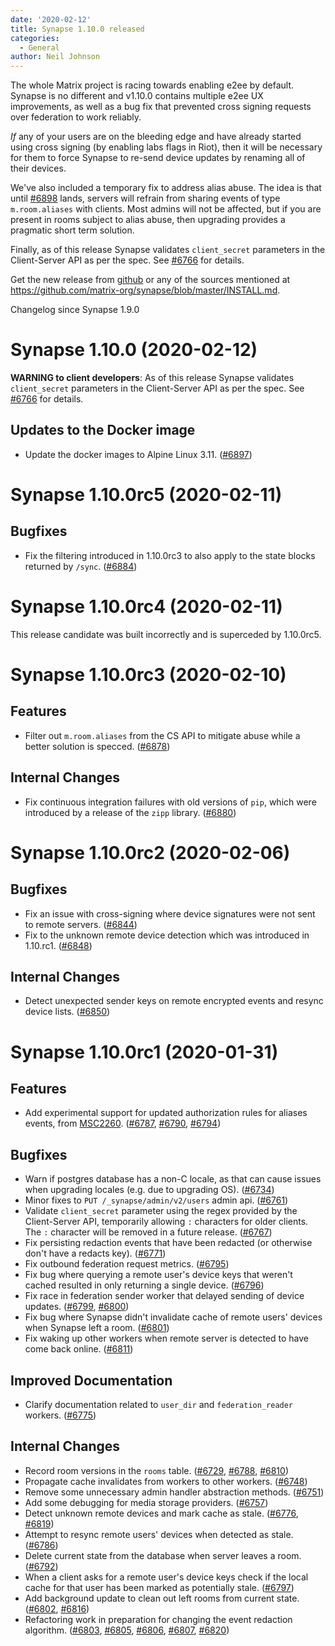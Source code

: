 ```yaml
---
date: '2020-02-12'
title: Synapse 1.10.0 released
categories:
  - General
author: Neil Johnson
---
```



The whole Matrix project is racing towards enabling e2ee by default. Synapse is no different and v1.10.0 contains multiple e2ee UX improvements, as well as a bug fix that prevented cross signing requests over federation to work reliably.

*If* any of your users are on the bleeding edge and have already started using cross signing (by enabling labs flags in Riot), then it will be necessary for them to force Synapse to re-send device updates by renaming all of their devices.

We've also included a temporary fix to address alias abuse. The idea is that until [#6898](https://github.com/matrix-org/synapse/issues/6898) lands, servers will refrain from sharing events of type ```m.room.aliases``` with clients. Most admins will not be affected, but if you are present in rooms subject to alias abuse, then upgrading provides a pragmatic short term solution.

Finally, as of this release Synapse validates ```client_secret``` parameters in the Client-Server API as per the spec. See [#6766](https://github.com/matrix-org/synapse/issues/6766) for details.


Get the new release from [github](https://github.com/matrix-org/synapse/releases/tag/v1.10.0) or any of the sources mentioned at https://github.com/matrix-org/synapse/blob/master/INSTALL.md.


Changelog since Synapse 1.9.0

Synapse 1.10.0 (2020-02-12)
===========================

**WARNING to client developers**: As of this release Synapse validates `client_secret` parameters in the Client-Server API as per the spec. See [\#6766](https://github.com/matrix-org/synapse/issues/6766) for details.

Updates to the Docker image
---------------------------

- Update the docker images to Alpine Linux 3.11. ([\#6897](https://github.com/matrix-org/synapse/issues/6897))


Synapse 1.10.0rc5 (2020-02-11)
==============================

Bugfixes
--------

- Fix the filtering introduced in 1.10.0rc3 to also apply to the state blocks returned by `/sync`. ([\#6884](https://github.com/matrix-org/synapse/issues/6884))

Synapse 1.10.0rc4 (2020-02-11)
==============================

This release candidate was built incorrectly and is superceded by 1.10.0rc5.

Synapse 1.10.0rc3 (2020-02-10)
==============================

Features
--------

- Filter out `m.room.aliases` from the CS API to mitigate abuse while a better solution is specced. ([\#6878](https://github.com/matrix-org/synapse/issues/6878))


Internal Changes
----------------

- Fix continuous integration failures with old versions of `pip`, which were introduced by a release of the `zipp` library. ([\#6880](https://github.com/matrix-org/synapse/issues/6880))


Synapse 1.10.0rc2 (2020-02-06)
==============================

Bugfixes
--------

- Fix an issue with cross-signing where device signatures were not sent to remote servers. ([\#6844](https://github.com/matrix-org/synapse/issues/6844))
- Fix to the unknown remote device detection which was introduced in 1.10.rc1. ([\#6848](https://github.com/matrix-org/synapse/issues/6848))


Internal Changes
----------------

- Detect unexpected sender keys on remote encrypted events and resync device lists. ([\#6850](https://github.com/matrix-org/synapse/issues/6850))


Synapse 1.10.0rc1 (2020-01-31)
==============================

Features
--------

- Add experimental support for updated authorization rules for aliases events, from [MSC2260](https://github.com/matrix-org/matrix-doc/pull/2260). ([\#6787](https://github.com/matrix-org/synapse/issues/6787), [\#6790](https://github.com/matrix-org/synapse/issues/6790), [\#6794](https://github.com/matrix-org/synapse/issues/6794))


Bugfixes
--------

- Warn if postgres database has a non-C locale, as that can cause issues when upgrading locales (e.g. due to upgrading OS). ([\#6734](https://github.com/matrix-org/synapse/issues/6734))
- Minor fixes to `PUT /_synapse/admin/v2/users` admin api. ([\#6761](https://github.com/matrix-org/synapse/issues/6761))
- Validate `client_secret` parameter using the regex provided by the Client-Server API, temporarily allowing `:` characters for older clients. The `:` character will be removed in a future release. ([\#6767](https://github.com/matrix-org/synapse/issues/6767))
- Fix persisting redaction events that have been redacted (or otherwise don't have a redacts key). ([\#6771](https://github.com/matrix-org/synapse/issues/6771))
- Fix outbound federation request metrics. ([\#6795](https://github.com/matrix-org/synapse/issues/6795))
- Fix bug where querying a remote user's device keys that weren't cached resulted in only returning a single device. ([\#6796](https://github.com/matrix-org/synapse/issues/6796))
- Fix race in federation sender worker that delayed sending of device updates. ([\#6799](https://github.com/matrix-org/synapse/issues/6799), [\#6800](https://github.com/matrix-org/synapse/issues/6800))
- Fix bug where Synapse didn't invalidate cache of remote users' devices when Synapse left a room. ([\#6801](https://github.com/matrix-org/synapse/issues/6801))
- Fix waking up other workers when remote server is detected to have come back online. ([\#6811](https://github.com/matrix-org/synapse/issues/6811))


Improved Documentation
----------------------

- Clarify documentation related to `user_dir` and `federation_reader` workers. ([\#6775](https://github.com/matrix-org/synapse/issues/6775))


Internal Changes
----------------

- Record room versions in the `rooms` table. ([\#6729](https://github.com/matrix-org/synapse/issues/6729), [\#6788](https://github.com/matrix-org/synapse/issues/6788), [\#6810](https://github.com/matrix-org/synapse/issues/6810))
- Propagate cache invalidates from workers to other workers. ([\#6748](https://github.com/matrix-org/synapse/issues/6748))
- Remove some unnecessary admin handler abstraction methods. ([\#6751](https://github.com/matrix-org/synapse/issues/6751))
- Add some debugging for media storage providers. ([\#6757](https://github.com/matrix-org/synapse/issues/6757))
- Detect unknown remote devices and mark cache as stale. ([\#6776](https://github.com/matrix-org/synapse/issues/6776), [\#6819](https://github.com/matrix-org/synapse/issues/6819))
- Attempt to resync remote users' devices when detected as stale. ([\#6786](https://github.com/matrix-org/synapse/issues/6786))
- Delete current state from the database when server leaves a room. ([\#6792](https://github.com/matrix-org/synapse/issues/6792))
- When a client asks for a remote user's device keys check if the local cache for that user has been marked as potentially stale. ([\#6797](https://github.com/matrix-org/synapse/issues/6797))
- Add background update to clean out left rooms from current state. ([\#6802](https://github.com/matrix-org/synapse/issues/6802), [\#6816](https://github.com/matrix-org/synapse/issues/6816))
- Refactoring work in preparation for changing the event redaction algorithm. ([\#6803](https://github.com/matrix-org/synapse/issues/6803), [\#6805](https://github.com/matrix-org/synapse/issues/6805), [\#6806](https://github.com/matrix-org/synapse/issues/6806), [\#6807](https://github.com/matrix-org/synapse/issues/6807), [\#6820](https://github.com/matrix-org/synapse/issues/6820))
